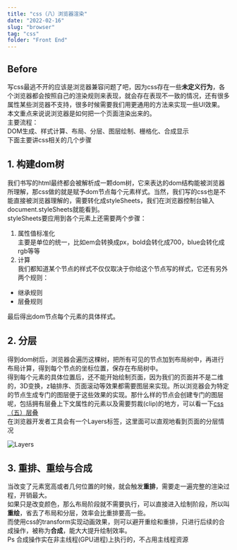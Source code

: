 ```yaml
---
title: "css（八）浏览器渲染"
date: "2022-02-16"
slug: "browser"
tag: "css"
folder: "Front End"
---
```

## Before

写css最逃不开的应该是浏览器兼容问题了吧，因为css存在一些**未定义行为**，各个浏览器都会按照自己的渲染规则来表现，就会存在表现不一致的情况，还有很多属性某些浏览器不支持，很多时候需要我们用更通用的方法来实现一些UI效果。本文重点来说说浏览器是如何把一个页面渲染出来的。  
主要流程：  
DOM生成、样式计算、布局、分层、图层绘制、栅格化、合成显示  
下面主要讲css相关的几个步骤

## 1. 构建dom树
我们书写的html最终都会被解析成一颗dom树，它来表达的dom结构能被浏览器所理解，那css做的就是赋予dom节点每个元素样式。当然，我们写的css也是不能直接被浏览器理解的，需要转化成styleSheets，我们在浏览器控制台输入document.styleSheets就能看到。  
styleSheets要应用到各个元素上还需要两个步骤：  
1. 属性值标准化  
   主要是单位的统一，比如em会转换成px，bold会转化成700，blue会转化成rgb等等
2. 计算  
   我们都知道某个节点的样式不仅仅取决于你给这个节点写的样式，它还有另外两个规则：  
- 继承规则
- 层叠规则

最后得出dom节点每个元素的具体样式。

## 2. 分层
得到dom树后，浏览器会遍历这棵树，把所有可见的节点加到布局树中，再进行布局计算，得到每个节点的坐标位置，保存在布局树中。  
得到每个元素的具体位置后，还不能开始绘制页面，因为我们的页面并不是二维的，3D变换，z轴排序、页面滚动等效果都需要图层来实现。所以浏览器会为特定的节点生成专门的图层便于这些效果的实现。那什么样的节点会创建专门的图层呢，包括拥有层叠上下文属性的元素以及需要剪裁(clip)的地方，可以看一下[css（五）层叠](/blog/css-stacking-context)  
在浏览器开发者工具会有一个Layers标签，这里面可以直观地看到页面的分层情况  

![Layers](./css-browser/layers.png)

## 3. 重排、重绘与合成
当改变了元素宽高或者几何位置的时候，就会触发**重排**，需要走一遍完整的渲染过程，开销最大。  
如果只是改变颜色，那么布局阶段就不需要执行，可以直接进入绘制阶段，所以叫**重绘**，省去了布局和分层，效率会比重排要高一些。  
而使用css的transform实现动画效果，则可以避开重绘和重排，只进行后续的合成操作，被称为**合成**，能大大提升绘制效率。  
Ps 合成操作实在非主线程(GPU进程)上执行的，不占用主线程资源  
